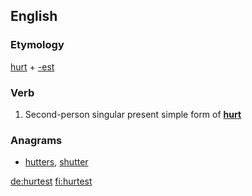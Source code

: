 ==English==

===Etymology===
[[hurt]] + [[-est]]

===Verb===
{{head|en|verb form}}

# {{context|archaic|lang=en}} Second-person singular present simple form of '''[[hurt]]'''

===Anagrams===
* [[hutters#English|hutters]], [[shutter#English|shutter]]

[[de:hurtest]]
[[fi:hurtest]]